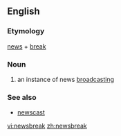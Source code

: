 ==English==
===Etymology===
[[news]] + [[break]]

===Noun===
{{wikipedia}}
{{en-noun}}
#an instance of news [[broadcasting]]

===See also===
*[[newscast]]

[[vi:newsbreak]]
[[zh:newsbreak]]